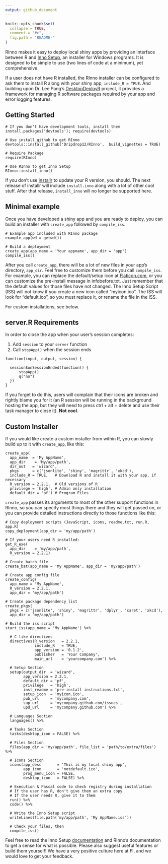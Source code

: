 ---
output: github_document
---

```{r, echo = FALSE}
knitr::opts_chunk$set(
  collapse = TRUE,
  comment = "#>",
  fig.path = "README-"
)
```

RInno makes it easy to deploy local shiny apps by providing an interface between R and [Inno Setup](http://www.jrsoftware.org/isinfo.php), an installer for Windows programs. It is designed to be simple to use (two lines of code at a minimum), yet comprehensive.

If a user does not have R installed, the RInno installer can be configured to ask them to install R along with your shiny app, `include_R = TRUE`. And building upon Dr. Lee Pang's [DesktopDeployR](https://github.com/wleepang/DesktopDeployR) project, it provides a framework for managing R software packages required by your app and error logging features.

## Getting Started

```
# If you don't have development tools, install them
install.packages('devtools'); require(devtools)

# Use install_github to get RInno
devtools::install_github('Dripdrop12/RInno',  build_vignettes = TRUE)

# Require Package
require(RInno)

# Use RInno to get Inno Setup
RInno::install_inno()
```

If you don't use [installr](https://github.com/talgalili/installr) to update your R version, you should. The next release of installr will include `install.inno` along with a lot of other cool stuff. After that release, `install_inno` will no longer be supported here.

## Minimal example

Once you have developed a shiny app and you are ready to deploy, you can build an installer with `create_app` followed by `compile_iss`.

```
# Example app included with RInno package
example_app(wd = getwd())

# Build a deployment
create_app(app_name = 'Your appname', app_dir = 'app')
compile_iss()
```

After you call `create_app`, there will be a lot of new files in your app's directory, `app_dir`.  Feel free to customize them before you call `compile_iss`.  For example, you can replace the default/setup icon at [Flaticon.com](http://www.flaticon.com/), or you can customize the pre-install message in infobefore.txt. Just remember that the default values for those files have not changed. The Inno Setup Script (ISS) will not know if you create a new icon called "myicon.ico". The ISS will look for "default.ico", so you must replace it, or rename the file in the ISS.

For custom installations, see below.

## server.R Requirements

In order to close the app when your user's session completes:

1. Add `session` to your `server` function
2. Call `stopApp()` when the session ends 

```
function(input, output, session) {

  session$onSessionEnded(function() {
      stopApp()
      q("no")
  })
}
```

If you forget to do this, users will complain that their icons are broken and rightly blame you for it (an R session will be running in the background hosting the app, but they will need to press ctrl + alt + delete and use their task manager to close it). **Not cool**.

## Custom Installer

If you would like create a custom installer from within R, you can slowly build up to it with `create_app`, like this:

```
create_app(
  app_name  = 'My AppName', 
  app_dir    = 'My/app/path',
  dir_out   = 'wizard',
  pkgs      = c('jsonlite', 'shiny', 'magrittr', 'xkcd'),
  include_R = TRUE,   # Download R and install it with your app, if necessary
  R_version = 2.2.1,  # Old versions of R
  privilege = 'high', # Admin only installation
  default_dir = 'pf') # Program Files
```

`create_app` passes its arguments to most of the other support functions in RInno, so you can specify most things there and they will get passed on, or you can provide detailed instructions directly to those functions like this:

```
# Copy deployment scripts (JavaScript, icons, readme.txt, run.R, app.R)
copy_deployment(app_dir = 'my/app/path')

# If your users need R installed:
get_R_exe(
  app_dir    = 'my/app/path', 
  R_version = 2.2.1)

# Create batch file
create_bat(app_name = 'My AppName', app_dir = 'my/app/path')

# Create app config file
create_config(
  app_name = 'My AppName', 
  R_version = 2.2.1, 
  app_dir = 'my/app/path')

# Create package dependency list
create_pkgs(
  pkgs = c('jsonlite', 'shiny', 'magrittr', 'dplyr', 'caret', 'xkcd'), 
  app_dir = 'my/app/path')

# Build the iss script
start_iss(app_name = 'My AppName') %>%

  # C-like directives
  directives(R_version   = 2.2.1, 
             include_R   = TRUE, 
             app_version = '0.1.2',
             publisher   = 'Your Company', 
             main_url    = 'yourcompany.com') %>%

  # Setup Section
  setup(output_dir  = 'wizard', 
        app_version = 2.2.1,
        default_dir = 'pf', 
        privilege   = 'high',
        inst_readme = 'pre-install instructions.txt', 
        setup_icon  = 'myicon.ico',
        pub_url     = 'mycompany.com', 
        sup_url     = 'mycompany.github.com/issues',
        upd_url     = 'mycompany.github.com') %>%

  # Languages Section
  languages() %>%

  # Tasks Section
  tasks(desktop_icon = FALSE) %>%

  # Files Section
  files(app_dir = 'my/app/path', file_list = 'path/to/extra/files') %>%

  # Icons Section
  icons(app_desc       = 'This is my local shiny app',
        app_icon       = 'notdefault.ico',
        prog_menu_icon = FALSE,
        desktop_icon   = FALSE) %>%

  # Execution & Pascal code to check registry during installation
  # If the user has R, don't give them an extra copy
  # If the user needs R, give it to them
  run() %>%
  code() %>%

  # Write the Inno Setup script
  writeLines(file.path('my/app/path', 'My AppName.iss'))

  # Check your files, then
  compile_iss()

```

Feel free to read the Inno Setup [documentation](http://www.jrsoftware.org/ishelp/) and RInno's documentation to get a sense for what is possible. Please also suggest useful features or build them yourself! We have a very positive culture here at FI, and we would love to get your feedback.
